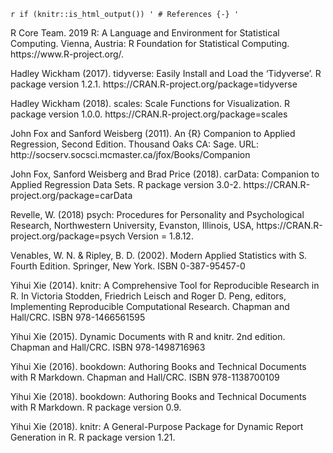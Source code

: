 `r if (knitr::is_html_output()) '
# References {-}
'`

R Core Team. 2019 R: A Language and Environment for Statistical Computing. Vienna, Austria: 
  R Foundation for Statistical Computing. https://www.R-project.org/.

Hadley Wickham (2017). tidyverse: Easily Install and Load the 'Tidyverse'. R package version
  1.2.1. https://CRAN.R-project.org/package=tidyverse
  
Hadley Wickham (2018). scales: Scale Functions for Visualization. R package version 1.0.0.
  https://CRAN.R-project.org/package=scales
  
John Fox and Sanford Weisberg (2011). An {R} Companion to Applied Regression, Second Edition.
  Thousand Oaks CA: Sage. URL: http://socserv.socsci.mcmaster.ca/jfox/Books/Companion
  
John Fox, Sanford Weisberg and Brad Price (2018). carData: Companion to Applied Regression Data
  Sets. R package version 3.0-2. https://CRAN.R-project.org/package=carData

Revelle, W. (2018) psych: Procedures for Personality and Psychological Research, Northwestern
  University, Evanston, Illinois, USA, https://CRAN.R-project.org/package=psych Version = 1.8.12.

Venables, W. N. & Ripley, B. D. (2002). Modern Applied Statistics with S. Fourth Edition.
  Springer, New York. ISBN 0-387-95457-0
  
Yihui Xie (2014). knitr: A Comprehensive Tool for Reproducible Research in R. In Victoria Stodden,
  Friedrich Leisch and Roger D. Peng, editors, Implementing Reproducible Computational Research.
  Chapman and Hall/CRC. ISBN 978-1466561595
  
Yihui Xie (2015). Dynamic Documents with R and knitr. 2nd edition. Chapman and Hall/CRC. ISBN
  978-1498716963

Yihui Xie (2016). bookdown: Authoring Books and Technical Documents with R Markdown. Chapman and
  Hall/CRC. ISBN 978-1138700109
  
Yihui Xie (2018). bookdown: Authoring Books and Technical Documents with R Markdown. R package
  version 0.9.
  
Yihui Xie (2018). knitr: A General-Purpose Package for Dynamic Report Generation in R. R package
  version 1.21.

